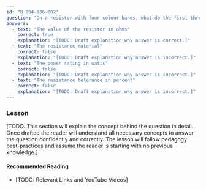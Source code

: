 ```yaml
---
id: "B-004-006-002"
question: "On a resistor with four colour bands, what do the first three colour bands indicate?"
answers:
  - text: "The value of the resistor in ohms"
    correct: true
    explanation: "[TODO: Draft explanation why answer is correct.]"
  - text: "The resistance material"
    correct: false
    explanation: "[TODO: Draft explanation why answer is incorrect.]"
  - text: "The power rating in watts"
    correct: false
    explanation: "[TODO: Draft explanation why answer is incorrect.]"
  - text: "The resistance tolerance in percent"
    correct: false
    explanation: "[TODO: Draft explanation why answer is incorrect.]"
---
```


### Lesson

[TODO: This section will explain the concept behind the question in detail. Once drafted the reader will understand all necessary concepts to answer the question confidently and correctly. The lesson will follow pedagogy best-practices and assume the reader is starting with no previous knowledge.]

#### Recommended Reading

- [TODO: Relevant Links and YouTube Videos]
